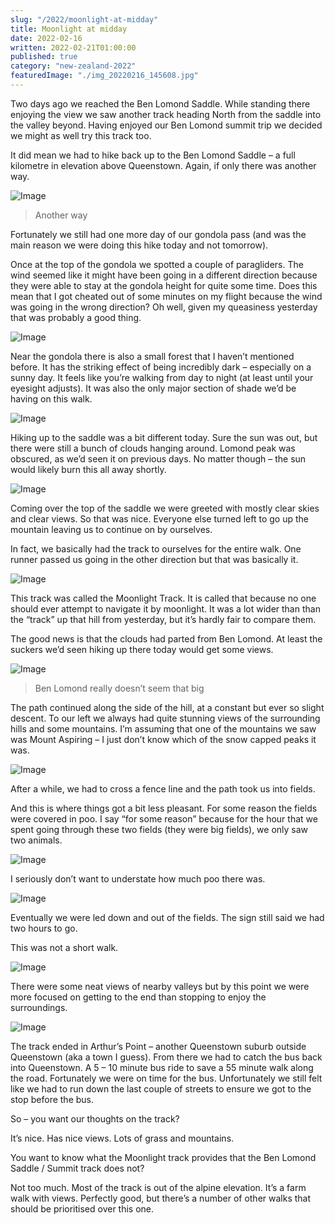 ```yaml
---
slug: "/2022/moonlight-at-midday"
title: Moonlight at midday
date: 2022-02-16
written: 2022-02-21T01:00:00
published: true
category: "new-zealand-2022"
featuredImage: "./img_20220216_145608.jpg"
---
```


Two days ago we reached the Ben Lomond Saddle. While standing there enjoying the view we saw another track heading North from the saddle into the valley beyond. Having enjoyed our Ben Lomond summit trip we decided we might as well try this track too.

It did mean we had to hike back up to the Ben Lomond Saddle – a full kilometre in elevation above Queenstown. Again, if only there was another way.

![Image](img_20220216_102939.jpg)

> Another way

Fortunately we still had one more day of our gondola pass (and was the main reason we were doing this hike today and not tomorrow).

Once at the top of the gondola we spotted a couple of paragliders. The wind seemed like it might have been going in a different direction because they were able to stay at the gondola height for quite some time. Does this mean that I got cheated out of some minutes on my flight because the wind was going in the wrong direction? Oh well, given my queasiness yesterday that was probably a good thing.

![Image](img_20220216_104735.jpg)

Near the gondola there is also a small forest that I haven’t mentioned before. It has the striking effect of being incredibly dark – especially on a sunny day. It feels like you’re walking from day to night (at least until your eyesight adjusts). It was also the only major section of shade we’d be having on this walk.

![Image](img_20220216_105048.jpg)

Hiking up to the saddle was a bit different today. Sure the sun was out, but there were still a bunch of clouds hanging around. Lomond peak was obscured, as we’d seen it on previous days. No matter though – the sun would likely burn this all away shortly.

![Image](img_20220216_110336.jpg)

Coming over the top of the saddle we were greeted with mostly clear skies and clear views. So that was nice. Everyone else turned left to go up the mountain leaving us to continue on by ourselves.

In fact, we basically had the track to ourselves for the entire walk. One runner passed us going in the other direction but that was basically it.

![Image](img_20220216_120845.jpg)

This track was called the Moonlight Track. It is called that because no one should ever attempt to navigate it by moonlight. It was a lot wider than than the “track” up that hill from yesterday, but it’s hardly fair to compare them.

The good news is that the clouds had parted from Ben Lomond. At least the suckers we’d seen hiking up there today would get some views.

![Image](img_20220216_123822.jpg)

> Ben Lomond really doesn’t seem that big

The path continued along the side of the hill, at a constant but ever so slight descent. To our left we always had quite stunning views of the surrounding hills and some mountains. I’m assuming that one of the mountains we saw was Mount Aspiring – I just don’t know which of the snow capped peaks it was.

![Image](img_20220216_121056-1.jpg)

After a while, we had to cross a fence line and the path took us into fields.

And this is where things got a bit less pleasant. For some reason the fields were covered in poo. I say “for some reason” because for the hour that we spent going through these two fields (they were big fields), we only saw two animals.

![Image](img_20220216_133430.jpg)

I seriously don’t want to understate how much poo there was.

![Image](img_20220216_135644.jpg)

Eventually we were led down and out of the fields. The sign still said we had two hours to go.

This was not a short walk.

![Image](img_20220216_143839.jpg)

There were some neat views of nearby valleys but by this point we were more focused on getting to the end than stopping to enjoy the surroundings.

![Image](img_20220216_145608.jpg)

The track ended in Arthur’s Point – another Queenstown suburb outside Queenstown (aka a town I guess). From there we had to catch the bus back into Queenstown. A 5 – 10 minute bus ride to save a 55 minute walk along the road. Fortunately we were on time for the bus. Unfortunately we still felt like we had to run down the last couple of streets to ensure we got to the stop before the bus.

So – you want our thoughts on the track?

It’s nice. Has nice views. Lots of grass and mountains.

You want to know what the Moonlight track provides that the Ben Lomond Saddle / Summit track does not?

Not too much. Most of the track is out of the alpine elevation. It’s a farm walk with views. Perfectly good, but there’s a number of other walks that should be prioritised over this one.